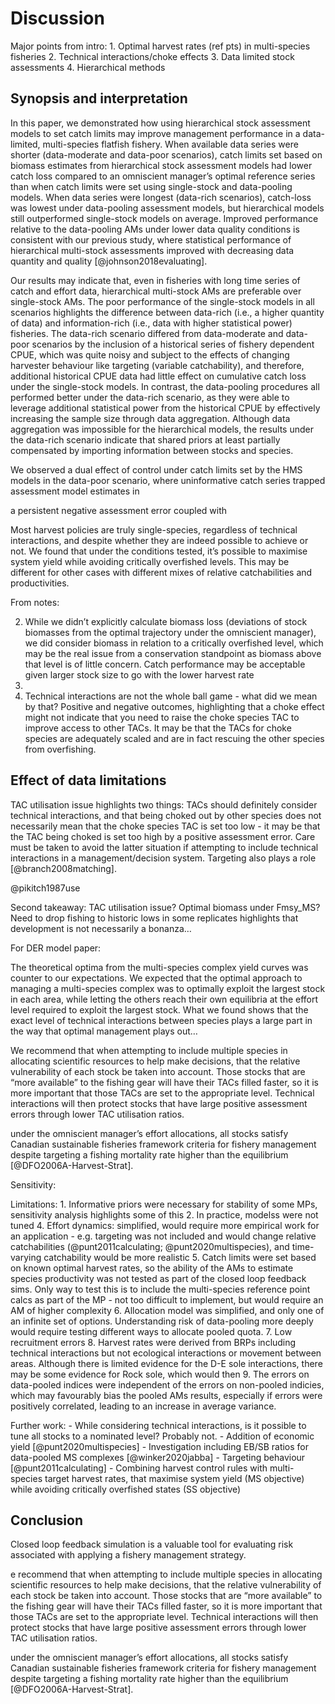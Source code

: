 # Discussion


Major points from intro:
1. Optimal harvest rates (ref pts) in multi-species fisheries
2. Technical interactions/choke effects
3. Data limited stock assessments
4. Hierarchical methods


## Synopsis and interpretation


In this paper, we demonstrated how using hierarchical stock assessment
models to set catch limits may improve management performance in
a data-limited, multi-species flatfish fishery. When available data 
series were shorter (data-moderate and data-poor scenarios), catch limits 
set based on biomass estimates from hierarchical stock assessment models 
had lower catch loss compared to an omniscient manager's optimal reference 
series than when catch limits were set using single-stock and data-pooling 
models. When data series were longest (data-rich scenarios), catch-loss 
was lowest under data-pooling assessment models, but hierarchical models 
still outperformed single-stock models on average. Improved performance
relative to the data-pooling AMs under lower data quality conditions
is consistent with our previous study, where statistical performance
of hierarchical multi-stock assessments improved with decreasing 
data quantity and quality [@johnson2018evaluating].

Our results may indicate that, even in fisheries with long time
series of catch and effort data, hierarchical multi-stock AMs are 
preferable over single-stock AMs. The poor performance of the single-stock 
models in all scenarios highlights the difference between data-rich (i.e., a 
higher quantity of data) and information-rich (i.e., data with higher statistical 
power) fisheries. The data-rich scenario differed from data-moderate 
and data-poor scenarios by the inclusion of a historical series of fishery 
dependent CPUE, which was quite noisy and subject to the 
effects of changing harvester behaviour like targeting (variable catchability), 
and therefore, additional historical CPUE data had little effect on cumulative 
catch loss under the single-stock models. In contrast, 
the data-pooling procedures all performed better under the data-rich 
scenario, as they were able to leverage additional statistical power from
the historical CPUE by effectively increasing the sample size 
through data aggregation. Although data aggregation was impossible
for the hierarchical models, the results under the data-rich
scenario indicate that shared priors at least partially compensated by
importing information between stocks and species.

We observed a dual effect of control under catch limits set by 
the HMS models in the data-poor scenario, where uninformative
catch series trapped assessment model estimates in

 a persistent 
negative assessment error coupled with 


Most harvest policies are truly single-species, regardless
of technical interactions, and despite whether they are indeed
possible to achieve or not. We found that under the conditions
tested, it's possible to maximise system yield while avoiding
critically overfished levels. This may be different for other
cases with different mixes of relative catchabilities and 
productivities. 


From notes:

2. While we didn't explicitly calculate biomass loss (deviations
of stock biomasses from the optimal trajectory under the omniscient
manager), we did consider biomass in relation to a critically 
overfished level, which may be the real issue from a conservation
standpoint as biomass above that level is of little concern. 
Catch performance may be acceptable given larger stock size
to go with the lower harvest rate
3. 
4. Technical interactions are not the whole ball game - what did
we mean by that? Positive and negative outcomes, highlighting that
a choke effect might not indicate that you need to raise the choke
species TAC to improve access to other TACs. It may be that the
TACs for choke species are adequately scaled and are in fact
rescuing the other species from overfishing.



## Effect of data limitations







TAC utilisation issue highlights two things: TACs should
definitely consider technical interactions, and that
being choked out by other species does not necessarily
mean that the choke species TAC is set too low  - it may
be that the TAC being choked is set too high by a positive
assessment error. Care must be taken to avoid the latter
situation if attempting to include technical interactions
in a management/decision system. Targeting also
plays a role [@branch2008matching].

@pikitch1987use


Second takeaway: TAC utilisation issue? Optimal biomass
under Fmsy_MS? Need to drop fishing to historic lows
in some replicates highlights that development is not
necessarily a bonanza...


For DER model paper:

The theoretical optima from the multi-species complex yield curves 
was counter to our expectations. We expected that the optimal 
approach to managing a multi-species complex was to optimally 
exploit the largest stock in each area, while letting the 
others reach their own equilibria at the effort level required
to exploit the largest stock. What we found shows that the
exact level of technical interactions between species plays 
a large part in the way that optimal management plays out...

We recommend that when attempting to include multiple species
in allocating scientific resources to help make  decisions, that 
the relative vulnerability of each stock be taken into account. 
Those stocks that are "more available" to the fishing gear will
have their TACs filled faster, so it is more important 
that those TACs are set to the appropriate level. Technical
interactions will then protect stocks that have large positive 
assessment errors through lower TAC utilisation ratios.


under the omniscient manager's effort allocations, all stocks 
satisfy Canadian sustainable fisheries framework criteria
for fishery management despite targeting a fishing
mortality rate higher than the equilibrium 
[@DFO2006A-Harvest-Strat].

Sensitivity:

Limitations:
1. Informative priors were necessary for stability
of some MPs, sensitivity analysis highlights some of this
2. In practice, modelss were not tuned
4. Effort dynamics: simplified, would require more empirical
work for an application - e.g. targeting was not included and
would change relative catchabilities (@punt2011calculating; 
@punt2020multispecies), and time-varying catchability
would be more realistic
5. Catch limits were set based on known optimal harvest rates,
so the ability of the AMs to estimate species productivity was 
not tested as part of the closed loop feedback sims. Only way
to test this is to include the multi-species reference point
calcs as part of the MP - not too difficult to implement, but
would require an AM of higher complexity
6. Allocation model was simplified, and only one of an infinite
set of options. Understanding risk of data-pooling more deeply
would require testing different ways to allocate pooled quota.
7. Low recruitment errors
8. Harvest rates were derived from BRPs including technical
interactions but not ecological interactions or movement
between areas. Although there is limited evidence for the
D-E sole interactions, there may be some evidence for Rock
sole, which would then
9. The errors on data-pooled indices were independent
of the errors on non-pooled indicies, which may favourably
bias the pooled AMs results, especially if errors were
positively correlated, leading to an increase in average
variance.


Further work:
- While considering technical interactions, is it possible 
to tune all stocks to a nominated level? Probably not.
- Addition of economic yield [@punt2020multispecies]
- Investigation including EB/SB ratios
for data-pooled MS complexes [@winker2020jabba]
- Targeting behaviour [@punt2011calculating]
- Combining harvest control rules with multi-species
target harvest rates, that maximise system yield (MS
objective) while avoiding critically overfished
states (SS objective)


## Conclusion

Closed loop feedback simulation is a valuable tool for evaluating
risk associated with applying a fishery management strategy.

e recommend that when attempting to include multiple species
in allocating scientific resources to help make  decisions, that 
the relative vulnerability of each stock be taken into account. 
Those stocks that are "more available" to the fishing gear will
have their TACs filled faster, so it is more important 
that those TACs are set to the appropriate level. Technical
interactions will then protect stocks that have large positive 
assessment errors through lower TAC utilisation ratios.


under the omniscient manager's effort allocations, all stocks 
satisfy Canadian sustainable fisheries framework criteria
for fishery management despite targeting a fishing
mortality rate higher than the equilibrium 
[@DFO2006A-Harvest-Strat].
